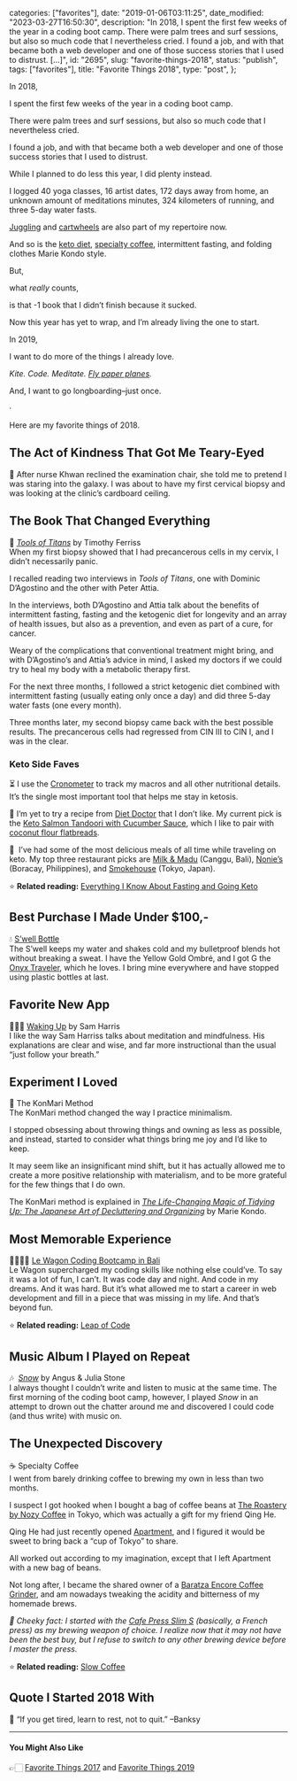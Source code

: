 
  categories: ["favorites"],
  date: "2019-01-06T03:11:25",
  date_modified: "2023-03-27T16:50:30",
  description:
    "In 2018, I spent the first few weeks of the year in a coding boot camp. There were palm trees and surf sessions, but also so much code that I nevertheless cried. I found a job, and with that became both a web developer and one of those success stories that I used to distrust. […]",
  id: "2695",
  slug: "favorite-things-2018",
  status: "publish",
  tags: ["favorites"],
  title: "Favorite Things 2018",
  type: "post",
};


In 2018,

I spent the first few weeks of the year in a coding boot camp.

There were palm trees and surf sessions, but also so much code that I nevertheless cried.

I found a job, and with that became both a web developer and one of those success stories that I used to distrust.

While I planned to do less this year, I did plenty instead.

I logged 40 yoga classes, 16 artist dates, 172 days away from home, an unknown amount of meditations minutes, 324 kilometers of running, and three 5-day water fasts.

[Juggling](/dropbox/#juggling) and [cartwheels](/dropbox/#cartwheels) are also part of my repertoire now.

And so is the [keto diet](/posts/fasting-keto/), [specialty coffee](/posts/slow-coffee/), intermittent fasting, and folding clothes Marie Kondo style.

But,

what _really_ counts,

is that -1 book that I didn’t finish because it sucked.

Now this year has yet to wrap, and I’m already living the one to start.

In 2019,

I want to do more of the things I already love.

_Kite. Code. Meditate. [Fly paper planes](/letters/)._

And, I want to go longboarding–just once.

·

Here are my favorite things of 2018.

## The Act of Kindness That Got Me Teary-Eyed

🌌 After nurse Khwan reclined the examination chair, she told me to pretend I was staring into the galaxy. I was about to have my first cervical biopsy and was looking at the clinic’s cardboard ceiling.

## The Book That Changed Everything

📖 *[Tools of Titans](/posts/read-100-books/#tools-of-titans)* by Timothy Ferriss\
When my first biopsy showed that I had precancerous cells in my cervix, I didn’t necessarily panic.

I recalled reading two interviews in _Tools of Titans_, one with Dominic D’Agostino and the other with Peter Attia.

In the interviews, both D’Agostino and Attia talk about the benefits of intermittent fasting, fasting and the ketogenic diet for longevity and an array of health issues, but also as a prevention, and even as part of a cure, for cancer.

Weary of the complications that conventional treatment might bring, and with D’Agostino’s and Attia’s advice in mind, I asked my doctors if we could try to heal my body with a metabolic therapy first.

For the next three months, I followed a strict ketogenic diet combined with intermittent fasting (usually eating only once a day) and did three 5-day water fasts (one every month).

Three months later, my second biopsy came back with the best possible results. The precancerous cells had regressed from CIN III to CIN I, and I was in the clear.

### Keto Side Faves

⏳ I use the [Cronometer](http://cronometer.com) to track my macros and all other nutritional details. It’s the single most important tool that helps me stay in ketosis.

🍳 I’m yet to try a recipe from [Diet Doctor](https://www.dietdoctor.com/low-carb/keto/recipes) that I don’t like. My current pick is the [Keto Salmon Tandoori with Cucumber Sauce](https://www.dietdoctor.com/recipes/keto-salmon-tandoori-cucumber-sauce), which I like to pair with [coconut flour flatbreads](/dropbox/#flatbreads).

🥩  I’ve had some of the most delicious meals of all time while traveling on keto. My top three restaurant picks are [Milk & Madu](http://milkandmadu.com) (Canggu, Bali), [Nonie’s](http://nonies.com.ph) (Boracay, Philippines), and [Smokehouse](https://www.tysons.jp/smokehouse/) (Tokyo, Japan).

⭐️ **Related reading:** [Everything I Know About Fasting and Going Keto](/posts/fasting-keto/)

## Best Purchase I Made Under $100,-

💧 [S’well Bottle](https://www.swellbottle.com)\
The S’well keeps my water and shakes cold and my bulletproof blends hot without breaking a sweat. I have the Yellow Gold Ombré, and I got G the [Onyx Traveler](https://www.swellbottle.com/products/collections/stone/onyx-traveler/), which he loves. I bring mine everywhere and have stopped using plastic bottles at last.

## Favorite New App

🧘🏻‍♀️ [Waking Up](https://wakingup.com) by Sam Harris\
I like the way Sam Harriss talks about meditation and mindfulness. His explanations are clear and wise, and far more instructional than the usual “just follow your breath.”

## Experiment I Loved

👘 The KonMari Method\
The KonMari method changed the way I practice minimalism.

I stopped obsessing about throwing things and owning as less as possible, and instead, started to consider what things bring me joy and I’d like to keep.

It may seem like an insignificant mind shift, but it has actually allowed me to create a more positive relationship with materialism, and to be more grateful for the few things that I do own.

The KonMari method is explained in _[The Life-Changing Magic of Tidying Up: The Japanese Art of Decluttering and Organizing](https://shop.konmari.com/collections/books/products/the-life-changing-magic-of-tidying-up-1)_ by Marie Kondo.

## Most Memorable Experience

👩🏻‍💻🌴 [Le Wagon Coding Bootcamp in Bali](http://lewagon.com/bali)\
Le Wagon supercharged my coding skills like nothing else could’ve. To say it was a lot of fun, I can’t. It was code day and night. And code in my dreams. And it was hard. But it’s what allowed me to start a career in web development and fill in a piece that was missing in my life. And that’s beyond fun.

⭐️ **Related reading:** [Leap of Code](/posts/leap-of-code/)

## Music Album I Played on Repeat

🎶  _[Snow](https://open.spotify.com/album/1Y0OpBqaTV9gnHI8UFTRXi?si=Nb5T3ZyGRiKI2POnkL2e5w)_ by Angus & Julia Stone\
I always thought I couldn’t write and listen to music at the same time. The first morning of the coding boot camp, however, I played _Snow_ in an attempt to drown out the chatter around me and discovered I could code (and thus write) with music on.

## The Unexpected Discovery

☕️ Specialty Coffee\
I went from barely drinking coffee to brewing my own in less than two months.

I suspect I got hooked when I bought a bag of coffee beans at [The Roastery by Nozy Coffee](https://www.tysons.jp/roastery/) in Tokyo, which was actually a gift for my friend Qing He.

Qing He had just recently opened [Apartment](https://apartmentcoffee.co), and I figured it would be sweet to bring back a “cup of Tokyo” to share.

All worked out according to my imagination, except that I left Apartment with a new bag of beans.

Not long after, I became the shared owner of a [Baratza Encore Coffee Grinder](https://www.baratza.com/grinder/encore/), and am nowadays tweaking the acidity and bitterness of my homemade brews.

_🍒 Cheeky fact: I started with the [Cafe Press Slim S](https://global.hario.com/seihin/productdetail.php?product=CPSS-2TB) (basically, a French press) as my brewing weapon of choice. I realize now that it may not have been the best buy, but I refuse to switch to any other brewing device before I master the press._

⭐️ **Related reading:** [Slow Coffee](/posts/slow-coffee/)

## Quote I Started 2018 With

🔖 “If you get tired, learn to rest, not to quit.” –Banksy

---

#### You Might Also Like

👉🏻 [Favorite Things 2017](/posts/favorite-things-2017/) and [Favorite Things 2019](/posts/favorite-things-2019/)
